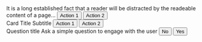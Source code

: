 
<Meta title="Surfaces/Card" />

<Canvas>
  <Story name="Empty">
    <Card style={{ width: "300px", height: "200px" }}></Card>
  </Story>
  
</Canvas>

<Canvas>
  <Story name="Header">
    <Card>
      <CardHeader title="Pre-fab Homes" subheader="For the rich" />
      <CardActions style={{ justifyContent: "flex-end" }}>
        <IconButton>
          <FavoriteIcon />
        </IconButton>
        <IconButton>
          <BookmarkIcon color="primary" />
        </IconButton>
        <IconButton>
          <ShareIcon />
        </IconButton>
      </CardActions>
    </Card>
  </Story>
</Canvas>

<Canvas>
  <Story name="Vertical with Buttons and Header">
    <Card>
      <CardHeader title="Card title" style={{ height: "175px" }} />
      <CardContent>
        <Typography variant="body2" component="p">
          It is a long established fact that a reader will be distracted by the
          readeable content of a page...
        </Typography>
      </CardContent>
      <CardActions
        style={{ borderTop: "1px solid lightgrey", padding: "15px 2%" }}
      >
        <Button color="secondary" size="small">
          Action 1
        </Button>
        <Button color="secondary" size="small">
          Action 2
        </Button>
      </CardActions>
    </Card>
  </Story>
</Canvas>

<Canvas>
  <Story name="Title with action buttons">
    <Grid container spacing={1}>
      <Grid item>
        <Card style={{ maxWidth: "168px" }}>
          <CardHeader title="Card title" style={{ height: "168px" }} />
          <CardActions style={{ justifyContent: "center" }}>
            <IconButton>
              <FavoriteIcon />
            </IconButton>
            <IconButton>
              <BookmarkIcon />
            </IconButton>
            <IconButton>
              <ShareIcon />
            </IconButton>
          </CardActions>
        </Card>
      </Grid>
      <Grid item>
        <Card style={{ maxWidth: "168px" }}>
          <CardHeader title="Best Airlines" style={{ height: "168px" }} />
          <CardActions style={{ justifyContent: "center" }}>
            <IconButton>
              <FavoriteIcon />
            </IconButton>
            <IconButton>
              <BookmarkIcon />
            </IconButton>
            <IconButton>
              <ShareIcon />
            </IconButton>
          </CardActions>
        </Card>
      </Grid>
    </Grid>
  </Story>
</Canvas>

<Canvas>
  <Story name="Header box to left">
    <Card style={{ display: "flex" }}>
      <CardMedia
        style={{ backgroundColor: "#13C6FF", width: "88px", height: "136px" }}
      ></CardMedia>
      <div style={{ width: "100%" }}>
        <CardContent>
          <Typography variant="h5">Card Title</Typography>
          <Typography variant="caption">Subtitle</Typography>
        </CardContent>
        <CardActions
          style={{ borderTop: "1px solid lightgrey", padding: "15px 1%" }}
        >
          <Button color="secondary" size="small">
            Action 1
          </Button>
          <Button color="secondary" size="small">
            Action 2
          </Button>
        </CardActions>
      </div>
    </Card>
  </Story>
</Canvas>

<Canvas>
  <Story name="No Header">
    <Card>
      <CardContent>
        <Typography variant="h5">Question title</Typography>
        <Typography variant="body2">
          Ask a simple question to engage with the user
        </Typography>
      </CardContent>
      <CardActions
        style={{ padding: "15px 1%", borderTop: "1px solid lightgrey" }}
      >
        <Button color="secondary" size="small">
          No
        </Button>
        <Button color="secondary" size="small">
          Yes
        </Button>
      </CardActions>
    </Card>
  </Story>
</Canvas>
